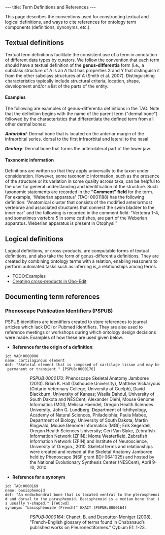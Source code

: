 ---
title: Term Definitions and References
---

This page describes the conventions used for constructing textual and logical definitions, and ways to cite references for ontology term components (definitions, synonyms, etc.).

== Textual definitions ==
Textual term definitions facilitate the consistent use of a term in annotation of different data types by curators. We follow the convention that each term should have a textual definition of the '''genus-differentia''' form (i.e., a subclass structure of A is an A that has properties X and Y that distinguish it from the other subclass structures of A (Smith et al. 2007). Distinguishing characteristics typically include structural criteria, location, shape, development and/or a list of the parts of the entity.

====Examples====
The following are examples of genus-differentia definitions in the TAO. Note that the definition begins with the name of the parent term ("dermal bone") followed by the characteristics that differentiate the defined term from all other dermal bones:

'''''Antorbital''''': Dermal bone that is located on the anterior margin of the infraorbital series, dorsal to the first infraorbital and lateral to the nasal

'''''Dentary''''': Dermal bone that forms the anterolateral part of the lower jaw.

====Taxonomic information====
Definitions are written so that they apply universally to the taxon under consideration.  However, some taxonomic information, such as the presence of the structure or its variation in some quality across taxa, can be helpful to the user for general understanding and identification of the structure. Such taxonomic statements are recorded in the '''"Comment" field''' for the term. For example, 'Weberian apparatus' (TAO: 0001188) has the following definition: “Anatomical cluster that consists of the modified anteriormost vertebrae and associated structures that connect the swim bladder to the inner ear” and the following is recorded in the comment field: “Vertebra 1-4, and sometimes vertebra 5 in some catfishes, are part of the Weberian apparatus. Weberian apparatus is present in Otophysi.”

== Logical definitions ==

Logical definitions, or cross-products, are computable forms of textual definitions, and also take the form of genus-differentia definitions.  They are created by combining ontology terms with a relation, enabling reasoners to perform automated tasks such as inferring is_a relationships among terms.

* TODO:Examples
* [http://oboedit.org/docs/html/Introduction_to_Cross_Products.htm Creating cross-products in Obo-Edit]

== Documenting term references ==

=== Phenoscape Publication Identifiers (PSPUB)===
PSPUB identifiers are identifiers created to store references to journal articles which lack DOI or Pubmed identifiers. They are also used to reference meetings or workshops during which ontology design decisions were made. Examples of how these are used given below.
* '''Reference for the origin of a definition:'''
 id: VAO:0000000
 name: cartilaginous element
 def: "Skeletal element that is composed of cartilage tissue and may be permanent or transient." [PSPUB:0000170]
:: ''PSPUB:0000170'': Phenoscape Skeletal Anatomy Jamboree (2010). Brian K. Hall (Dalhousie University), Matthew Vickaryous (Ontario Veterinary College, University of Guelph), David Blackburn, University of Kansas; Wasila Dahdul, University of South Dakota and NESCent; Alexander Diehl, Mouse Genome Informatics (MGI); Melissa Haendel, Oregon Health Sciences University; John G. Lundberg, Department of Ichthyology, Academy of Natural Sciences, Philadelphia; Paula Mabee, Department of Biology, University of South Dakota; Martin Ringwald, Mouse Genome Informatics (MGI); Erik Segerdell, Oregon Health Sciences University; Ceri Van Slyke, Zebrafish Information Network (ZFIN); Monte Westerfield, Zebrafish Information Network (ZFIN) and Institute of Neuroscience, University of Oregon., 2010.  Skeletal terms and relationships were created and revised at the Skeletal Anatomy Jamboree held by Phenoscape (NSF grant BDI-0641025) and hosted by the National Evolutionary Synthesis Center (NESCent), April 9-10, 2010.

* '''Reference for a synonym'''
 id: TAO:0000169
 name: basisphenoid
 def: "An endochondral bone that is located ventral to the pterosphenoid and dorsal to the parasphenoid. Basisphenoid is a median bone that is usually Y-shaped." [TAO:wd]
 synonym: "basisphénoïde (French)" EXACT [PSPUB:0000164]
:: ''PSPUB:0000164'': Chanet, B. and Desoutter-Meniger (2008). "French-English glossary of terms found in Chabanaud’s published works on Pleuronectiformes." Cybium E1: 1-23.